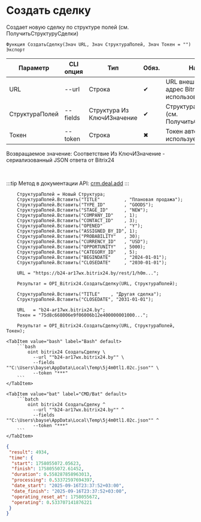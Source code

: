 ﻿---
sidebar_position: 1
description: Создать сделку и другие функции для работы с Bitrix24 в Открытом пакете интеграций - бесплатной open-source библиотеке интеграций для 1С:Предприятие 8, OneScript и CLI
keywords: [1C, 1С, 1С:Предприятие, 1С:Предприятие 8.3, API, Интеграция, Сервисы, Обмен, OneScript, CLI, Bitrix24]
---


# Создать сделку
 Создает новую сделку по структуре полей (см. ПолучитьСтруктуруСделки)



`Функция СоздатьСделку(Знач URL, Знач СтруктураПолей, Знач Токен = "") Экспорт`

  | Параметр | CLI опция | Тип | Обяз. | Назначение |
  |-|-|-|-|-|
  | URL | --url | Строка | &#x2714; | URL внешнего вебхука или адрес Bitrix24 при использовании токена |
  | СтруктураПолей | --fields | Структура Из КлючИЗначение | &#x2714; | Структура полей сделки (см. ПолучитьСтруктуруСделки) |
  | Токен | --token | Строка | &#x2716; | Токен авторизации, если используется не вебхук |

  
  Возвращаемое значение:   Соответствие Из КлючИЗначение - сериализованный JSON ответа от Bitrix24

<br/>

:::tip
Метод в документации API: [crm.deal.add](https://dev.1c-bitrix.ru/rest_help/crm/cdeals/crm_deal_add.php)
:::
<br/>



```bsl title="Пример использования для 1С:Предприятие/OneScript"
    СтруктураПолей = Новый Структура;
    СтруктураПолей.Вставить("TITLE"         , "Плановая продажа");
    СтруктураПолей.Вставить("TYPE_ID"       , "GOODS");
    СтруктураПолей.Вставить("STAGE_ID"      , "NEW");
    СтруктураПолей.Вставить("COMPANY_ID"    , 1);
    СтруктураПолей.Вставить("CONTACT_ID"    , 3);
    СтруктураПолей.Вставить("OPENED"        , "Y");
    СтруктураПолей.Вставить("ASSIGNED_BY_ID", 1);
    СтруктураПолей.Вставить("PROBABILITY"   , 30);
    СтруктураПолей.Вставить("CURRENCY_ID"   , "USD");
    СтруктураПолей.Вставить("OPPORTUNITY"   , 5000);
    СтруктураПолей.Вставить("CATEGORY_ID"   , 5);
    СтруктураПолей.Вставить("BEGINDATE"     , "2024-01-01");
    СтруктураПолей.Вставить("CLOSEDATE"     , "2030-01-01");

    URL = "https://b24-ar17wx.bitrix24.by/rest/1/h0m...";

    Результат = OPI_Bitrix24.СоздатьСделку(URL, СтруктураПолей);

    СтруктураПолей.Вставить("TITLE"    , "Другая сделка");
    СтруктураПолей.Вставить("CLOSEDATE", "2031-01-01");

    URL   = "b24-ar17wx.bitrix24.by";
    Токен = "75d8c668006e9f06006b12e400000001000...";

    Результат = OPI_Bitrix24.СоздатьСделку(URL, СтруктураПолей, Токен);
```
    

 <Tabs>
  
    <TabItem value="bash" label="Bash" default>
        ```bash
            oint bitrix24 СоздатьСделку \
              --url ""b24-ar17wx.bitrix24.by"" \
              --fields ""C:\Users\bayse\AppData\Local\Temp\5j4m0tl1.02c.json"" \
              --token "***"
        ```
    </TabItem>
  
    <TabItem value="bat" label="CMD/Bat" default>
        ```batch
            oint bitrix24 СоздатьСделку ^
              --url ""b24-ar17wx.bitrix24.by"" ^
              --fields ""C:\Users\bayse\AppData\Local\Temp\5j4m0tl1.02c.json"" ^
              --token "***"
        ```
    </TabItem>
</Tabs>


```json title="Результат"
{
 "result": 4934,
 "time": {
  "start": 1758055072.05623,
  "finish": 1758055072.61452,
  "duration": 0.558287858963013,
  "processing": 0.53372597694397,
  "date_start": "2025-09-16T23:37:52+03:00",
  "date_finish": "2025-09-16T23:37:52+03:00",
  "operating_reset_at": 1758055672,
  "operating": 0.533707141876221
 }
}
```
